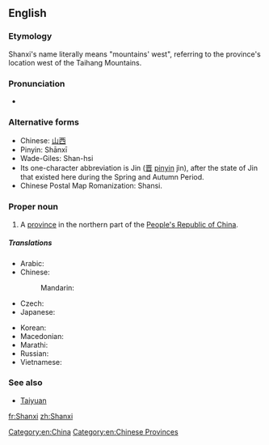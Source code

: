 {{also|Shānxī|Shaanxi}}
==English==
{{wikipedia}}

===Etymology===
Shanxi's name literally means "mountains' west", referring to the province's location west of the Taihang Mountains.

===Pronunciation===
* {{IPA|/ˈʃɑnˈʃi/}}

===Alternative forms===
* Chinese: [[山西]]
* Pinyin: Shānxī
* Wade-Giles: Shan-hsi
* Its one-character abbreviation is Jin ([[晋]] [[pinyin]] jìn), after the state of Jin that existed here during the Spring and Autumn Period.
* Chinese Postal Map Romanization: Shansi.

===Proper noun===
{{en-proper noun}}

# A [[province]] in the northern part of the [[People's Republic of China]].

=====Translations=====
{{trans-top|province of China}}
* Arabic: {{t-|ar|شانشي|m|tr=shanshii}}
* Chinese:
*: Mandarin: {{t-|cmn|山西|tr=Shānxī|sc=Hani}}
* Czech: {{t-|cs|Šan-si}}
* Japanese: {{t-|ja|山西|tr=さんせい, Sansei}}
{{trans-mid}}
* Korean: {{t-|ko|산시|tr=Sansi|sc=Hang}}
* Macedonian: {{t-|mk|Шансји|tr=Šánsji|sc=Cyrl}}
* Marathi: {{t-|mr|शान्शी|tr=śānśī|sc=Deva}}
* Russian: {{t-|ru|Шаньси|f|tr=Šan'sí}} {{indeclinable}}
* Vietnamese: {{t-|vi|Sơn Tây}}
{{trans-bottom}}

===See also===
* [[Taiyuan]]

[[Category:en:China]]
[[Category:en:Chinese Provinces]]

[[fr:Shanxi]]
[[zh:Shanxi]]